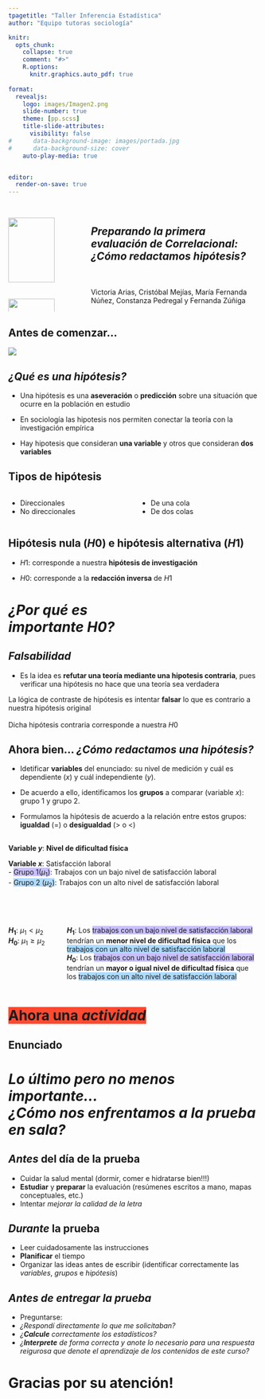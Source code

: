 ```yaml
---
tpagetitle: "Taller Inferencia Estadística"
author: "Equipo tutoras sociología"

knitr:
  opts_chunk: 
    collapse: true
    comment: "#>" 
    R.options:
      knitr.graphics.auto_pdf: true
      
format: 
  revealjs:
    logo: images/Imagen2.png
    slide-number: true
    theme: [pp.scss]
    title-slide-attributes:
      visibility: false
#      data-background-image: images/portada.jpg
#      data-background-size: cover
    auto-play-media: true


editor:
  render-on-save: true
---
```


## {data-background-color="#CABFFF"}

:::: {.columns .v-center-container}
::: {.column width=30%}
![](images/Imagen3.png){width="80%" fig-align="right"} <br>
![](images/Imagen2.png){width="80%" fig-align="left"}

:::
::: {.column width=70%}
## [***Preparando la primera evaluación de Correlacional: <br/ > [¿Cómo redactamos hipótesis?]{.purple}***]{.black}
<br> 
<br>
Victoria Arias, Cristóbal Mejías, María Fernanda Núñez, Constanza Pedregal y Fernanda Zúñiga 
:::
::::

## [**Antes de comenzar...**]{.purple} 

![](images/mentimeter_qr_code.png)

## [*¿Qué es una [**hipótesis**]{.purple}?*]{.black} {data-background-color="#CABFFF"}

- Una hipótesis es una **aseveración** o **predicción** sobre una situación que ocurre en la población en estudio

- En sociología las hipotesis nos permiten conectar la teoría con la investigación empírica 

- Hay hipotesis que consideran **una variable** y otros que consideran **dos variables**

## [**Tipos de hipótesis**]{.purple}
::::{.columns}
:::{.column width=50%}
:::{.content-box-purple}
- Direccionales 
- No direccionales 
:::
:::
:::{.column width=50%}
:::{.content-box-purple}
- De una cola  
- De dos colas
:::
:::
::::

## [Hipótesis **nula** ($H0$) e hipótesis **alternativa** ($H1$)]{.black} {data-background-color="#CABFFF"}

:::{.content-box-purple}
- $H1$: corresponde a nuestra [**hipótesis de investigación**]{.purple}
:::
:::{.content-box-red}
- $H0$: corresponde a la [**redacción inversa**]{.red} de $H1$
:::


# [***¿Por qué es <br /> importante H0?***]{.white} {data-background-color="red"}

## ***Falsabilidad*** {data-background-color="#CABFFF"}

- Es la idea es **refutar una teoría mediante una hipotesis contraria**, pues verificar una hipótesis no hace que una teoría sea verdadera 

::: {#vcenter}
::: {.content-box-red}
La lógica de contraste de hipótesis es intentar [**falsar**]{.purple} lo que es contrario a nuestra hipótesis original <br /> <br /> Dicha hipótesis contraria corresponde a nuestra [$H0$]{.red}
:::
:::

## [Ahora bien... [***¿Cómo redactamos una hipótesis?***]{.purple}]{.black} 
:::{.content-box-purple}
- Idetificar **variables** del enunciado: su nivel de medición y cuál es dependiente ($x$) y cuál independiente ($y$). 

:::
:::{.content-box-purple}
- De acuerdo a ello, identificamos los **grupos** a comparar (variable $x$): grupo 1 y grupo 2. 

:::
:::{.content-box-purple}
- Formulamos la hipótesis de acuerdo a la relación entre estos grupos:  **igualdad** ($=$) o **desigualdad** ($>$ o $<$) 
:::
## 

**Variable $y$**: [**Nivel de dificultad física**]{.purple}

**Variable $x$**: Satisfacción laboral <br />
- <span style="background:#CABFFF">Grupo 1($\mu_1$)</span>: Trabajos con un bajo nivel de satisfacción laboral
<br />
- <span style="background:#AFDBFF">Grupo 2 ($\mu_2$)</span>: Trabajos con un alto nivel de satisfacción laboral

<br /> 
<br />

::::{.columns}
:::{.column width=20%}
**$H_1$**: $\mu_1<\mu_2$
<br / >
**$H_0$**: $\mu_1\geq\mu_2$
:::
:::{.column width=80%}
**$H_1$**: Los <span style="background:#CABFFF">trabajos con un bajo nivel de satisfacción laboral</span> tendrían un [**menor nivel de dificultad física**]{.purple} que los <span style="background:#AFDBFF">trabajos con un alto nivel de satisfacción laboral</span>
<br />
**$H_0$**: Los <span style="background:#CABFFF">trabajos con un bajo nivel de satisfacción laboral</span> tendrían un [**mayor o igual nivel de dificultad física**]{.purple} que los <span style="background:#AFDBFF">trabajos con un alto nivel de satisfacción laboral</span>
:::
::::


# [<span style="background:#FF4A31">Ahora una ***actividad***</span>]{.black} {data-background-color="#CABFFF"} 

## [Enunciado]{.black} 

# [***Lo último pero no menos importante... <br /> ¿Cómo nos enfrentamos a la [prueba en sala]{.purple}?***]{.black} {data-background-color="#CABFFF"}

## [*Antes* del día de la prueba]{.black} {data-background-color="#CABFFF"}

:::{.content-box-purple}
-  [Cuidar la salud mental]{.purple} (dormir, comer e hidratarse bien!!!)
-  **Estudiar** y **preparar** la evaluación (resúmenes escritos a mano, mapas conceptuales, etc.)
- Intentar *mejorar la calidad de la letra*
:::

## [*Durante* la prueba]{.black}{data-background-color="#CABFFF"}

:::{.content-box-purple}
-  Leer cuidadosamente las instrucciones
-  **Planificar** el tiempo 
-  Organizar las ideas antes de escribir (identificar correctamente las *variables*, *grupos* e *hipótesis*)
:::

## [*Antes de entregar la prueba*]{.black}{data-background-color="#CABFFF"}
:::{.content-box-purple}
- Preguntarse: 
-  *¿Respondí directamente lo que me solicitaban?*
-  *¿[**Calcule**]{.purple} correctamente los estadísticos?*
-  *¿[**Interprete**]{.purple} de forma correcta y anote lo necesario para una respuesta reigurosa que denote el aprendizaje de los contenidos de este curso?*

:::

# [**Gracias por su atención!**]{.black} 